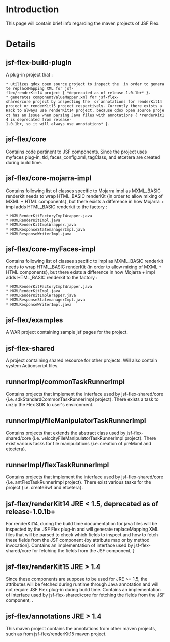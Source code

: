 = Introduction =

This page will contain brief info regarding the maven projects of JSF Flex.


= Details =


==jsf-flex-build-plugIn==
A plug-in project that : 
 * utilizes qdox open source project to inspect the {{{JavaDocs}}} in order to generate replaceMapping XML for jsf-flex/renderKit14 project { *deprecated as of release-1.0.1b+* }.  
 * generates componentValueMapper.xml for jsf-flex-shared/core project by inspecting the {{{JavaDocs}}} or annotations for renderKit14 project or renderKit15 project respectively. Currently there exists a Hack to always use renderKit14 project, because qdox open source project has an issue when parsing Java files with annotations { *renderKit14 is deprecated from release-1.0.1b+, so it will always use annotations* }.


==jsf-flex/core==
Contains code pertinent to JSF components. Since the project uses myfaces plug-in, tld, faces_config.xml, tagClass, and etcetera are created during build time.


==jsf-flex/core-mojarra-impl==
Contains following list of classes specific to Mojarra impl as MXML_BASIC renderkit needs to wrap HTML_BASIC renderKit {in order to allow mixing of MXML + HTML components}, but there exists a difference in how Mojarra + {{{MyFaces}}} impl adds HTML_BASIC renderkit to the factory :
 * MXMLRenderKitFactoryImplWrapper.java
 * MXMLRenderKitImpl.java
 * MXMLRenderKitImplWrapper.java
 * MXMLResponseStatemanagerImpl.java
 * MXMLResponseWriterImpl.java


==jsf-flex/core-myFaces-impl==
Contains following list of classes specific to {{{MyFaces}}} impl as MXML_BASIC renderkit needs to wrap HTML_BASIC renderKit {in order to allow mixing of MXML + HTML components}, but there exists a difference in how Mojarra + {{{MyFaces}}} impl adds HTML_BASIC renderkit to the factory :
 * MXMLRenderKitFactoryImplWrapper.java
 * MXMLRenderKitImpl.java
 * MXMLRenderKitImplWrapper.java
 * MXMLResponseStatemanagerImpl.java
 * MXMLResponseWriterImpl.java


==jsf-flex/examples==
A WAR project containing sample jsf pages for the project.

==jsf-flex-shared==
A project containing shared resource for other projects. Will also contain system Actionscript files.

==runnerImpl/commonTaskRunnerImpl==
Contains projects that implement the {{{_CommonTaskRunner}}} interface used by jsf-flex-shared/core {i.e. sdkStandardCommonTaskRunnerImpl project}. There exists a task to unzip the Flex SDK to user's environment.

==runnerImpl/fileManipulatorTaskRunnerImpl==
Contains projects that extends the {{{_FileManipulatorTaskRunner}}} abstract class used by jsf-flex-shared/core {i.e. velocityFileManipulatorTaskRunnerImpl project}. There exist various tasks for file manipulations {i.e. creation of preMxml and etcetera}.

==runnerImpl/flexTaskRunnerImpl==
Contains projects that implement the {{{_FlexTaskRunner}}} interface used by jsf-flex-shared/core {i.e. antFlexTaskRunnerImpl project}. There exist various tasks for the project {i.e. createSwf and etcetera}.

==jsf-flex/renderKit14 JRE < 1.5, deprecated as of release-1.0.1b+==
For renderKit14, during the build time documentation for java files will be inspected by the JSF Flex plug-in and will generate replaceMapping XML files that will be parsed to check which fields to inspect and how to fetch these fields from the JSF component {by attribute map or by method invocation]. Contains an implementation of {{{_AnnotationDocletParser}}} interface used by jsf-flex-shared/core for fetching the fields from the JSF component, {{{AnnotationDocletParser14Impl}}} }

==jsf-flex/renderKit15 JRE > 1.4==
Since these components are suppose to be used for JRE >= 1.5, the attributes will be fetched during runtime through Java annotation and will not require JSF Flex plug-in during build time. Contains an implementation of {{{_AnnotationDocletParser}}} interface used by jsf-flex-shared/core for fetching the fields from the JSF component, {{{AnnotationDocletParser15Impl}}}.

==jsf-flex/annotations JRE > 1.4 ==
This maven project contains the annotations from other maven projects, such as from jsf-flex/renderKit15 maven project.